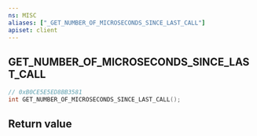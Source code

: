 ```yaml
---
ns: MISC
aliases: ["_GET_NUMBER_OF_MICROSECONDS_SINCE_LAST_CALL"]
apiset: client
---
```

## GET_NUMBER_OF_MICROSECONDS_SINCE_LAST_CALL

```c
// 0xB0CE5E5ED8BB3581
int GET_NUMBER_OF_MICROSECONDS_SINCE_LAST_CALL();
```



## Return value